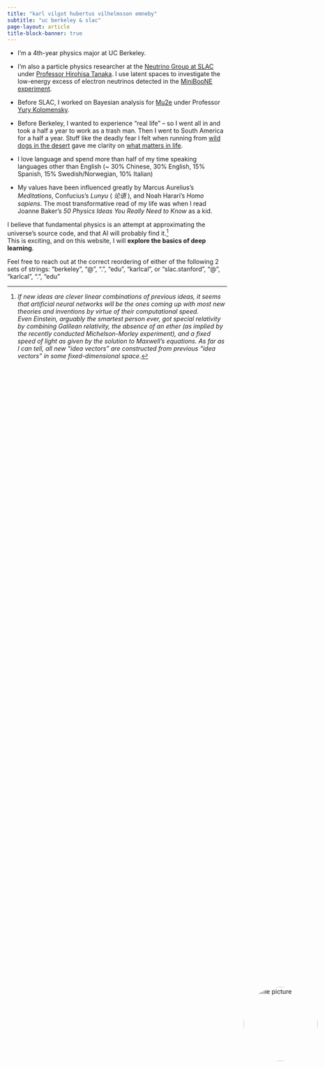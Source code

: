 ```yaml
---
title: "karl vilgot hubertus vilhelmsson emneby"
subtitle: "uc berkeley & slac"
page-layout: article
title-block-banner: true
---
```


<style>
.title-block-header {
  position: relative;
  padding-right: 200px; /* Add space for the image */
  min-height: 180px; /* Ensure enough height */
}

.profile-pic {
  position: absolute;
  right: 20px; /* Add some margin from the edge */
  top: 60%; /* Move it down a bit */
  transform: translateY(-50%);
  width: 170px; /* Smaller size */
  height: 170px; /* Smaller size */
  border-radius: 50%;
  object-fit: cover;
}

@media (max-width: 768px) {
  .title-block-header {
    padding-right: 0; /* Remove padding on mobile */
    min-height: auto;
  }
  
  .profile-pic {
    position: static;
    transform: none;
    display: block;
    margin: 20px auto;
    width: 150px;
    height: 150px;
  }
}
</style>

<img src="picOfMe.jpg" class="profile-pic" alt="Profile picture">

- I'm a 4th-year physics major at UC Berkeley. 

- I'm also a particle physics researcher at the [Neutrino Group at SLAC](https://web.slac.stanford.edu/neutrino/) under [Professor Hirohisa Tanaka](https://profiles.stanford.edu/hirohisa-tanaka). 
I use latent spaces to investigate the low-energy excess of electron neutrinos detected in the [MiniBooNE experiment](https://en.wikipedia.org/wiki/MiniBooNE). 

- Before SLAC, I worked on Bayesian analysis for [Mu2e](https://mu2e.fnal.gov/) under Professor [Yury Kolomensky](https://physics.berkeley.edu/people/faculty/yury-kolomensky). 

- Before Berkeley, I wanted to experience "real life" -- so I went all in and took a half a year to work as a trash man.
Then I went to South America for a half a year.
Stuff like the deadly fear I felt when running from [wild dogs in the desert](desert_around_arequipa.jpg) gave me clarity on [what matters in life](friends_n_fam.jpg). 

- I love language and spend more than half of my time speaking languages other than English (~ 30% Chinese, 30% English, 15% Spanish, 15% Swedish/Norwegian, 10% Italian)

- My values have been influenced greatly by Marcus Aurelius's *Meditations*, Confucius's *Lunyu* ( *论语* ), and Noah Harari's *Homo sapiens*. 
The most transformative read of my life was when I read Joanne Baker's *50 Physics Ideas You Really Need to Know* as a kid.

I believe that fundamental physics is an attempt at approximating the universe's source code, and that AI will probably find it.[^1]  
This is exciting, and on this website, I will **explore the basics of deep learning**. 

Feel free to reach out at the correct reordering of either of the following 2 sets of strings: "berkeley", "@", ".", "edu", "karlcal", or "slac.stanford", "@", "karlcal",  ".", "edu"


[^1]: *If new ideas are clever linear combinations of previous ideas, it seems that artificial neural networks will be the ones coming up with most new theories and inventions by virtue of their computational speed.  
Even Einstein, arguably the smartest person ever, got special relativity by combining Galilean relativity, the absence of an ether (as implied by the recently conducted Michelson-Morley experiment), and a fixed speed of light as given by the solution to Maxwell's equations. 
As far as I can tell, all new "idea vectors" are constructed from previous "idea vectors" in some fixed-dimensional space.*
